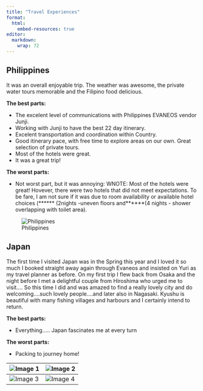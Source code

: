 ```yaml
---
title: "Travel Experiences"
format: 
  html:
    embed-resources: true
editor: 
  markdown: 
    wrap: 72
---
```


## Philippines

It was an overall enjoyable trip. The weather was awesome, the private
water tours memorable and the Filipino food delicious.

**The best parts:**

-   The excelent level of communications with Philippines EVANEOS vendor
    Junji.
-   Working with Junji to have the best 22 day itinerary.
-   Excelent transportation and coordination within Country.
-   Good itinerary pace, with free time to explore areas on our own.
    Great selection of private tours.
-   Most of the hotels were great.
-   It was a great trip!

**The worst parts:**

-   Not worst part, but it was annoying: WNOTE: Most of the hotels were
    great! Hovever, there were two hotels that did not meet
    expectations. To be fare, I am not sure if it was due to room
    availability or available hotel choices (\*\*\*\*\*\* (2nights
    -uneven floors and\*\*\*\*\*\*(4 nights - shower overlapping with
    toilet area).

![Philippines](images/philippines.jpg)

## Japan
The first time I visited Japan was in the Spring this year and I loved it so much I booked straight away again through Evaneos and insisted on Yuri as my travel planner as before.
On my first trip I flew back from Osaka and the night before I met a delightful couple from Hiroshima who urged me to visit.... So this time I did and was amazed to find a really lovely city and do welcoming....such lovely people....and later also in Nagasaki. Kyushu is beautiful with many fishing villages and harbours and I certainly intend to return.

**The best parts:**

- Everything..... Japan fascinates me at every turn

**The worst parts:**

- Packing to journey home!

| ![Image 1](images/jp1.jpg) | ![Image 2](images/jp2.jpg) |
|------------------------|------------------------|
| ![Image 3](images/jp3.jpg) | ![Image 4](images/jp4.jpg) |

